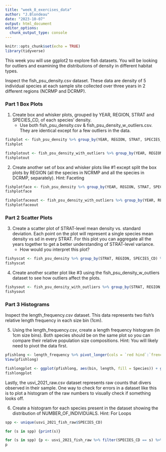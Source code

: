 ```yaml
---
title: "week_8_exercises_data"
author: "J.Blondeau"
date: "2023-10-07"
output: html_document
editor_options: 
  chunk_output_type: console
---
```


```r
knitr::opts_chunk$set(echo = TRUE)
library(tidyverse)
```

This week you will use ggplot2 to explore fish datasets.  You will be looking for outliers and examining the distributions of density in different habitat types.  

Inspect the fish_psu_density.csv dataset.  These data are density of 5 individual species at each sample site collected over three years in 2 different regions (NCRMP and DCRMP).

  
### Part 1 Box Plots

1. Create box and whisker plots, grouped by YEAR, REGION, STRAT and SPECIES_CD, of each species' density.  
    - Use both fish_psu_density.csv & fish_psu_density_w_outliers.csv.  They are identical except for a few outliers in the data.
    
```r
fishplot <- fish_psu_density %>% group_by(YEAR, REGION, STRAT, SPECIES_CD) %>% summarise(mean_den = mean(density), sd = sd(density)) %>% ggplot(aes(SPECIES_CD, mean_den)) + geom_boxplot(mapping = NULL, data = NULL, stat = "boxplot", position = "dodge2")
fishplot

fishplotout <- fish_psu_density_with_outliers %>% group_by(YEAR, REGION, STRAT, SPECIES_CD) %>% summarise(mean_den = mean(density), sd = sd(density)) %>% ggplot(aes(SPECIES_CD, mean_den)) + geom_boxplot(mapping = NULL, data = NULL, stat = "boxplot", position = "dodge2")
fishplotout
```
    
2. Create another set of box and whisker plots like #1 except split the box plots by REGION (all the species in NCRMP and all the species in DCRMP, separately).  Hint: Faceting

```r
fishplotface <- fish_psu_density %>% group_by(YEAR, REGION, STRAT, SPECIES_CD) %>% summarise(mean_den = mean(density), sd = sd(density)) %>% ggplot(aes(SPECIES_CD, mean_den)) + geom_boxplot(outlier.colour = "blue", outlier.shape = 9, outlier.size = 4) + facet_wrap(~REGION, scale = "free_y")
fishplotface

fishplotfaceout <- fish_psu_density_with_outliers %>% group_by(YEAR, REGION, STRAT, SPECIES_CD) %>% summarise(mean_den = mean(density), sd = sd(density)) %>% ggplot(aes(SPECIES_CD, mean_den)) + geom_boxplot(outlier.colour = "blue", outlier.shape = 9, outlier.size = 4) + facet_wrap(~REGION, scale = "free_y")
fishplotfaceout
```


### Part 2 Scatter Plots

3. Create a scatter plot of STRAT-level mean density vs. standard deviation.  Each point on the plot will represent a single species mean density vs sd in every STRAT.  For this plot you can aggregate all the years together to get a better understanding of STRAT-level variance.
    - How would you interpret this plot?
  
```r
fishyscat <- fish_psu_density %>% group_by(STRAT, REGION, SPECIES_CD) %>% summarise(mean_den = mean(density), sd = sd(density)) %>% ggplot(aes(mean_den, sd)) + geom_point(aes(shape = REGION)) + aes(color = REGION)
fishyscat
```

4. Create another scatter plot like #3 using the fish_psu_density_w_outliers dataset to see how outliers affect the plots.

```r
fishysout <- fish_psu_density_with_outliers %>% group_by(STRAT, REGION, SPECIES_CD) %>% summarise(mean_den = mean(density), sd = sd(density)) %>% ggplot(aes(mean_den, sd)) + geom_point(aes(shape = REGION)) + aes(color = REGION)
fishysout
```

### Part 3 Histograms

Inspect the length_frequency.csv dataset.  This data represents two fish's relative length frequency in each size bin (1cm).  

5.  Using the length_frequency.csv, create a length frequency histogram (in 1cm size bins).  Both species should be on the same plot so you can compare their relative population size compositions.  Hint:  You will likely need to pivot the data first.

```r
pfishlong <- length_frequency %>% pivot_longer(cols = `red hind`:`french grunt`, names_to = "Species", values_to = "length")
View(pfishlong)

fishlongplot <- ggplot(pfishlong, aes(bin, length, fill = Species)) + geom_bar(stat = "identity", position = "dodge", linewidth = .25, color = "black")
fishlongplot
```

Lastly, the usvi_2021_raw.csv dataset represents raw counts that divers observed in their sample.  One way to check for errors in a dataset like this is to plot a histogram of the raw numbers to visually check if something looks off.  

6. Create a histogram for each species present in the dataset showing the distribution of NUMBER_OF_INDIVIDUALS.  Hint: For Loops

```r
spp <- unique(usvi_2021_fish_raw$SPECIES_CD)

for (s in spp) {print(s)}

for (s in spp) {p <- usvi_2021_fish_raw %>% filter(SPECIES_CD == s) %>% ggplot(aes(x = NUMBER_OF_INDIVIDUALS)) + geom_bar(color = "black", fill = "white") + labs(title = s)}
p
```
